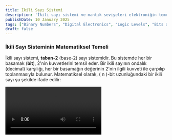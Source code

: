 ```yaml
---
title: İkili Sayı Sistemi
description: 'İkili sayı sistemi ve mantık seviyeleri elektroniğin temelidir.'
publishDate: 10 January 2025
tags: ["Binary Numbers", "Digital Electronics", "Logic Levels", "Bits and Bytes", "Binary System", "Digital Circuits", "Electronics Fundamentals", "Logic Gates", "Voltage Levels", "Manim Animations", "Digital Signal Graph"]
draft: false
---
```


### İkili Sayı Sisteminin Matematiksel Temeli

İkili sayı sistemi, **taban-2** (base-2) sayı sistemidir. Bu sistemde her bir basamak (**bit**), 2'nin kuvvetlerini temsil eder. Bir ikili sayının ondalık (decimal) karşılığı, her bir basamağın değerinin 2'nin ilgili kuvveti ile çarpılıp toplanmasıyla bulunur. Matematiksel olarak, \( n \)-bit uzunluğundaki bir ikili sayı şu şekilde ifade edilir:

<video controls>
  <source src="/videos/BinaryNumberExplanation.mp4" type="video/mp4" />
  Tarayiciniz video etiketini desteklemiyor.
</video>
